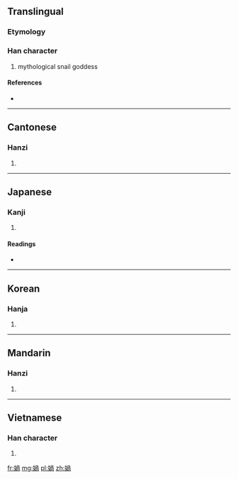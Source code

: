 {{also|娲}}
==Translingual==

===Etymology===
{{Han compound|女|咼|c1=s|c2=p|t1=female|ls=psc}}

===Han character===
{{Han char|rn=38|rad=女|as=09|sn=12|four=4742<sub>7</sub>|canj=女月月口 (VBBR)}}

# mythological snail goddess

====References====
* {{Han ref|kx=0267.280|dkj=06533|dj=0535.030|hdz=21059.040|uh=5AA7|ud=23207|bh=B445|bd=46149}}

----

==Cantonese==

===Hanzi===
{{yue-hanzi|jyut=|y=wo1|sim=娲}}

# {{defn|lang=yue|sort=女09}}

----

==Japanese==

===Kanji===
{{ja-kanji|grade=|rs=女09}}

# {{defn|lang=ja|sort=女09}}

====Readings====
* {{ja-readings|on=[[かい]] (kai), [[け]] (ke), [[か]] (ka)|kun=}}

----

==Korean==

===Hanja===
{{ko-hanja|hangeul=[[왜]], [[과]]|rv=wae, gwa|mr=wae, kwa}}

# {{defn|lang=ko|sort=女09}}

----

==Mandarin==

===Hanzi===
{{cmn-hanzi|sim=娲|pin=[[wā]] ([[wa1]])|wg=wa<sup>1</sup>}}

# {{defn|lang=cmn|sort=女09}}

----

==Vietnamese==

===Han character===
{{vi-hantu|[[oa]]|rs=女09}}

# {{defn|lang=vi|sort=女09}}

[[fr:媧]]
[[mg:媧]]
[[pl:媧]]
[[zh:媧]]